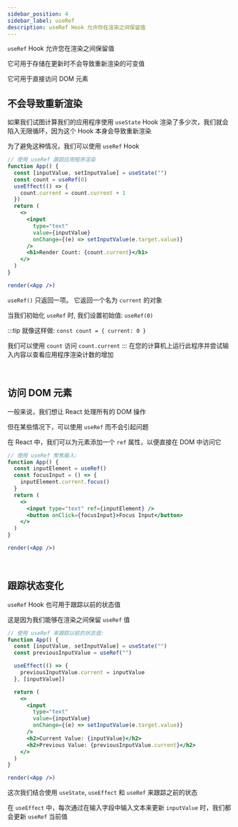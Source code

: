 ```yaml
---
sidebar_position: 4
sidebar_label: useRef
description: useRef Hook 允许你在渲染之间保留值
---
```


`useRef` Hook 允许您在渲染之间保留值

它可用于存储在更新时不会导致重新渲染的可变值

它可用于直接访问 DOM 元素

## 不会导致重新渲染

如果我们试图计算我们的应用程序使用 `useState` Hook 渲染了多少次，我们就会陷入无限循环，因为这个 Hook 本身会导致重新渲染

为了避免这种情况，我们可以使用 `useRef` Hook

```jsx live noInline
// 使用 useRef 跟踪应用程序渲染
function App() {
  const [inputValue, setInputValue] = useState("")
  const count = useRef(0)
  useEffect(() => {
    count.current = count.current + 1
  })
  return (
    <>
      <input
        type="text"
        value={inputValue}
        onChange={(e) => setInputValue(e.target.value)}
      />
      <h1>Render Count: {count.current}</h1>
    </>
  )
}

render(<App />)
```

`useRef()` 只返回一项。 它返回一个名为 `current` 的对象

当我们初始化 `useRef` 时, 我们设置初始值: `useRef(0)`

:::tip
就像这样做: `const count = { current: 0 }`

我们可以使用 `count` 访问 `count.current`
:::
在您的计算机上运行此程序并尝试输入内容以查看应用程序渲染计数的增加

<br />

## 访问 DOM 元素

一般来说，我们想让 React 处理所有的 DOM 操作

但在某些情况下，可以使用 `useRef` 而不会引起问题

在 React 中，我们可以为元素添加一个 `ref` 属性，以便直接在 DOM 中访问它

```jsx live noInline
// 使用 useRef 聚焦输入:
function App() {
  const inputElement = useRef()
  const focusInput = () => {
    inputElement.current.focus()
  }
  return (
    <>
      <input type="text" ref={inputElement} />
      <button onClick={focusInput}>Focus Input</button>
    </>
  )
}

render(<App />)
```

<br />

## 跟踪状态变化

`useRef` Hook 也可用于跟踪以前的状态值

这是因为我们能够在渲染之间保留 `useRef` 值

```jsx live noInline
// 使用 useRef 来跟踪以前的状态值:
function App() {
  const [inputValue, setInputValue] = useState("")
  const previousInputValue = useRef("")

  useEffect(() => {
    previousInputValue.current = inputValue
  }, [inputValue])

  return (
    <>
      <input
        type="text"
        value={inputValue}
        onChange={(e) => setInputValue(e.target.value)}
      />
      <h2>Current Value: {inputValue}</h2>
      <h2>Previous Value: {previousInputValue.current}</h2>
    </>
  )
}

render(<App />)
```

这次我们结合使用 `useState`, `useEffect` 和 `useRef` 来跟踪之前的状态

在 `useEffect` 中，每次通过在输入字段中输入文本来更新 `inputValue` 时，我们都会更新 `useRef` 当前值

